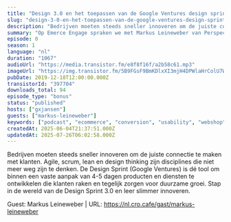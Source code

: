 ```yaml
---
title: "Design 3.0 en het toepassen van de Google Ventures design sprint, met Markus Leineweber"
slug: "design-3-0-en-het-toepassen-van-de-google-ventures-design-sprint-met-markus-leineweber"
description: "Bedrijven moeten steeds sneller innoveren om de juiste connectie te maken met klanten. Agile, scrum, lean en design thinking zijn disciplines die niet meer weg zijn te denken. De Design Sprint (Google Ventures) is dé tool om binnen een vaste aanpak van 4-5 dagen producten en diensten te ontwikkelen die klanten raken en tegelijk zorgen voor duurzame groei. Stap in de wereld van de Design Sprint 3.0 en leer slimmer innoveren.\n\nGuest: Markus Leineweber | URL: https://nl.cro.cafe/gast/markus-leineweber"
summary: "Op Emerce Engage spraken we met Markus Leineweber van Perspective over Design 3.0 en het toepassen van de Google Ventures design sprint."
episode: 0
season: 1
language: "nl"
duration: "1067"
audioUrl: "https://media.transistor.fm/e8f8f16f/a2b58c61.mp3"
imageUrl: "https://img.transistor.fm/5B9FGsF9BmKDlxXI3mjH4DPWlaHrColU7WgvI2MeBko/rs:fill:0:0:1/w:3000/h:3000/q:60/aHR0cHM6Ly9pbWct/dXBsb2FkLXByb2R1/Y3Rpb24udHJhbnNp/c3Rvci5mbS9lcGlz/b2RlLzM5NzcwNC8x/NjA1MDQxMTQwLWFy/dHdvcmsuanBn.webp"
pubDate: 2019-12-18T12:00:00.000Z
transistorId: "397704"
downloads_total: 94
episode_type: "bonus"
status: "published"
hosts: ["gxjansen"]
guests: ["markus-leineweber"]
keywords: ["podcast", "ecommerce", "conversion", "usability", "webshop", "english"]
createdAt: 2025-06-04T21:37:51.000Z
updatedAt: 2025-07-26T06:02:58.000Z
---
```


Bedrijven moeten steeds sneller innoveren om de juiste connectie te maken met klanten. Agile, scrum, lean en design thinking zijn disciplines die niet meer weg zijn te denken. De Design Sprint (Google Ventures) is dé tool om binnen een vaste aanpak van 4-5 dagen producten en diensten te ontwikkelen die klanten raken en tegelijk zorgen voor duurzame groei. Stap in de wereld van de Design Sprint 3.0 en leer slimmer innoveren.

Guest: Markus Leineweber | URL: https://nl.cro.cafe/gast/markus-leineweber
